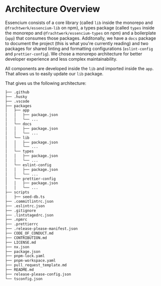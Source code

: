 # Architecture Overview

Essencium consists of a core library (called `lib` inside the monorepo and `@frachtwerk/essencium-lib` on npm), a types
package (called `types` inside the monorepo and `@frachtwerk/essencium-types` on npm) and a boilerplate (`app`) that
consumes those packages. Additonally, we have a `docs` package to document the project (this is what you're currently
reading) and two packages for shared linting and formatting configurations (`eslint-config` and `prettier-config`). We chose a monorepo architecture for better developer experience and less complex maintainability.

All components are developed inside the `lib` and imported inside the `app`. That allows us to easily update our `lib`
package.

That gives us the following architecture:

```txt
├── .github
├── .husky
├── .vscode
├── packages
│   ├── app
│   │   ├── package.json
│   │   └── ...
│   └── docs
│   │   ├── package.json
│   │   └── ...
│   └── lib
│   │   ├── package.json
│   │   └── ...
│   └── types
│   │   ├── package.json
│   │   └── ...
│   └── eslint-config
│   │   ├── package.json
│   │   └── ...
│   └── prettier-config
│   │   ├── package.json
│   │   └── ...
├── scripts
│   ├── seed-db.ts
├── .commitlintrc.json
├── .eslintrc.json
├── .gitignore
├── .lintstagedrc.json
├── .npmrc
├── .prettierrc
├── .release-please-manifest.json
├── CODE_OF_CONDUCT.md
├── CONTRIBUTION.md
├── LICENSE.md
├── nx.json
├── package.json
├── pnpm-lock.yaml
├── pnpm-workspace.yaml
├── pull_request_template.md
├── README.md
├── release-please-config.json
└── tsconfig.json
```
